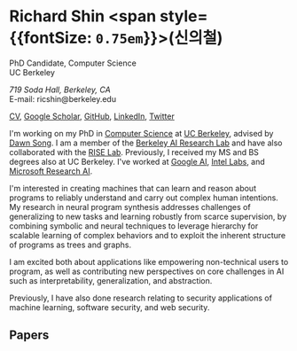 

<SEO title="Home" />

# Richard Shin <span style={{fontSize: `0.75em`}}>(신의철)</span>

<div style={{float: `left`, margin: `0 1rem 1rem 0`}}>
    <Headshot />
</div>

<div style={{float: `left`, fontSize: `1.15rem`}}>

PhD Candidate, Computer Science  
UC Berkeley

<address>719 Soda Hall, Berkeley, CA</address>
E-mail: ricshin@berkeley.edu

[CV](/CV%20Richard%20Shin.pdf),
[Google Scholar](https://scholar.google.com/citations?user=xPnkc80AAAAJ),
[GitHub](https://github.com/rshin),
[LinkedIn](https://linkedin.com/in/ricshin),
[Twitter](https://twitter.com/rshin)

</div>

<div style={{clear: `both`}}>

I'm working on my PhD in [Computer Science](https://cs.berkeley.edu/)
at [UC Berkeley](https://berkeley.edu),
advised by [Dawn Song](https://people.eecs.berkeley.edu/~dawnsong).
I am a member of the [Berkeley AI Research Lab](https://bair.berkeley.edu) and have also collaborated with the [RISE Lab](https://rise.cs.berkeley.edu/).
Previously, I received my MS and BS degrees also at UC Berkeley.
I've worked at
[Google AI](https://ai.google),
[Intel Labs](https://www.intel.com/content/www/us/en/research/overview.html),
and [Microsoft Research AI](https://www.microsoft.com/en-us/research/lab/microsoft-research-ai/).

I'm interested in creating machines that can learn and reason about programs
to reliably understand and carry out complex human intentions.
My research in neural program synthesis addresses challenges of generalizing
to new tasks and learning robustly from scarce supervision, by combining
symbolic and neural techniques to leverage hierarchy for scalable learning of
complex behaviors and to exploit the inherent structure of programs as trees
and graphs.

I am excited both about applications like empowering non-technical users to
program, as well as contributing new perspectives on core challenges in AI
such as interpretability, generalization, and abstraction.

Previously, I have also done research relating to security applications of
machine learning, software security, and web security.

## Papers

<Bibliography />

</div>
